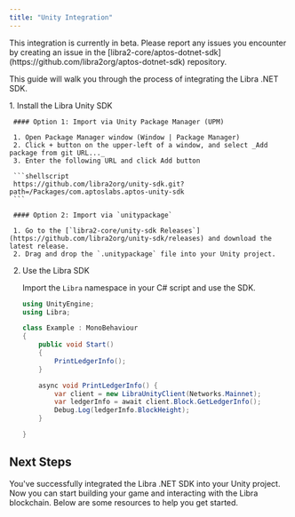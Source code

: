 ```yaml
---
title: "Unity Integration"
---
```



<Aside type="caution" emoji="❗">
  This integration is currently in beta. Please report any issues you encounter
  by creating an issue in the
  [libra2-core/aptos-dotnet-sdk](https://github.com/libra2org/aptos-dotnet-sdk)
  repository.
</Aside>

This guide will walk you through the process of integrating the Libra .NET SDK.

<Steps>
  1. Install the Libra Unity SDK

     #### Option 1: Import via Unity Package Manager (UPM)

     1. Open Package Manager window (Window | Package Manager)
     2. Click + button on the upper-left of a window, and select _Add package from git URL..._
     3. Enter the following URL and click Add button

     ```shellscript
     https://github.com/libra2org/unity-sdk.git?path=/Packages/com.aptoslabs.aptos-unity-sdk
     ```

     #### Option 2: Import via `unitypackage`

     1. Go to the [`libra2-core/unity-sdk Releases`](https://github.com/libra2org/unity-sdk/releases) and download the latest release.
     2. Drag and drop the `.unitypackage` file into your Unity project.

  2. Use the Libra SDK

     Import the `Libra` namespace in your C# script and use the SDK.

     ```csharp {2-2,8-8,11-15}
     using UnityEngine;
     using Libra;

     class Example : MonoBehaviour
     {
         public void Start()
         {
             PrintLedgerInfo();
         }

         async void PrintLedgerInfo() {
             var client = new LibraUnityClient(Networks.Mainnet);
             var ledgerInfo = await client.Block.GetLedgerInfo();
             Debug.Log(ledgerInfo.BlockHeight);
         }

     }
     ```
</Steps>

## Next Steps

You've successfully integrated the Libra .NET SDK into your Unity project. Now
you can start building your game and interacting with the Libra blockchain. Below
are some resources to help you get started.

<CardGrid>
  <LinkCard href="/build/sdks/dotnet-sdk/getting-started" title="Getting Started" description="Begin developing using the Libra .NET SDK." />

  <LinkCard href="/build/sdks/unity-sdk" title="Unity SDK" description="Overview of the Unity SDK." />

  <LinkCard href="https://github.com/libra2org/aptos-unity-starter" title="Libra Wallet Starter" description="Example Unity project with an integration of the Libra Unity SDK." target="_blank" />
</CardGrid>
